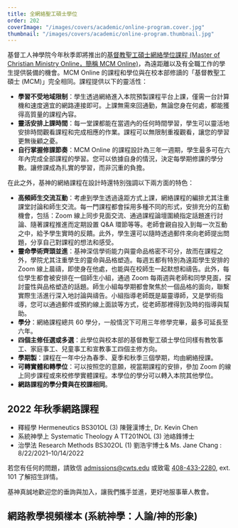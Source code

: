 ```yaml
---
title: 全網絡聖工碩士學位
order: 202
coverImage: "/images/covers/academic/online-program.cover.jpg"
thumbnail: "/images/covers/academic/online-program.thumbnail.jpg"
---
```



基督工人神學院今年秋季即將推出的[基督教聖工碩士網絡學位課程 (Master of Christian Ministry Online，簡稱 MCM Online)](/zh/academic/degrees-programs/master-of-christian-ministry-online)，為遠距離以及有全職工作的學生提供裝備的機會。MCM Online 的課程和學位與在校本部修讀的「基督教聖工碩士 (MCM)」完全相同。課程提供以下的靈活性：

- **學習不受地域限制**：學生透過網絡進入本院預製課程平台上課，僅需一台計算機和速度適宜的網路連接即可。上課無需來回通勤，無論您身在何處，都能獲得高質量的課程內容。
- **靈活安排上課時間**：每一堂課都能在當週內的任何時間學習，學生可以靈活地安排時間觀看課程和完成相應的作業。課程可以無限制重複觀看，讓您的學習更無後顧之憂。
- **自行掌握修課節奏**：MCM Online 的課程設計為三年一週期，學生最多可在六年內完成全部課程的學習。您可以依據自身的情況，決定每學期修課的學分數。讓修課成為扎實的學習，而非沉重的負擔。

在此之外，基神的網絡課程在設計時還特別強調以下兩方面的特色：

- **高頻師生交流互動**：考慮到學生透過遠距方式上課，網絡課程的編排尤其注重課堂討論和師生交流。每一門課程都會採用多種不同的形式，安排充分的互動機會，包括：Zoom 線上同步見面交流、通過課程論壇圍繞指定話題進行討論、隨著課程推進而定期設置 Q&A 環節等等。老師會親自投入到每一次互動之中，給予學生實時的反饋。此外，學生還可以隨時透過郵件來向老師提出問題，分享自己對課程的想法和感受。
- **靈命學術齊頭並進**：基神深信學術能力與靈命品格密不可分，故而在課程之外，學院尤其注重學生的靈命與品格塑造。每週五都有特別為遠距學生安排的 Zoom 線上晨禱，即使身在他處，也能與在校師生一起默想和禱告。此外，每位學生都會被安排在一個師生小組，通過 Zoom 每兩週與老師和同學見面，探討靈性與品格塑造的話題。師生小組每學期都會聚焦於一個品格的面向，聯繫實際生活進行深入地討論與禱告。小組指導老師既是屬靈導師，又是學術指導，您可以通過郵件或預約線上面談等方式，從老師那裡得到及時的指導與幫助。
- **學分**：網絡課程總共 60 學分，一般情況下可用三年修學完畢，最多可延長至六年。
- **四個主修任選或多選**：此學位與校本部的基督教聖工碩士學位同樣有教牧事工、家庭事工、兒童事工和宣教事工四個主修方向。
- **學期製**：課程在一年中分為春季、夏季和秋季三個學期，均由網絡授課。
- **可轉實體和轉學位**：可以按照您的意願，視當期課程的安排，參加 Zoom 的線上同步課程或來校修學實體課程。本學位的學分可以轉入本院其他學位。
- **網路課程的學分費與在校課相同**。

## 2022 年秋季網路課程

- 釋經學 Hermeneutics BS301OL (3) 陳聲漢博士, Dr. Kevin Chen
- 系統神學上 Systematic Theology A TT201NOL (3) 池峈鋒博士
- 治學法 Research Methods BS302OL (1) 劉浩宇博士& Ms. Jane Chang : 8/22/2021–10/14/2022

若您有任何的問題，請致信 [admissions@cwts.edu](mailto:admissions@cwts.edu) 或致電 [408-433-2280](tel:4084332280), ext. 101 了解招生詳情。

基神真誠地歡迎您的垂詢與加入，讓我們攜手並進，更好地服事華人教會。

## 網路教學視頻樣本 (系統神學：人論/神的形象)

<Vimeo
  id="329452951"
  title="系統神學：人論/神的形象"
  width="640"
  height="480"
/>
